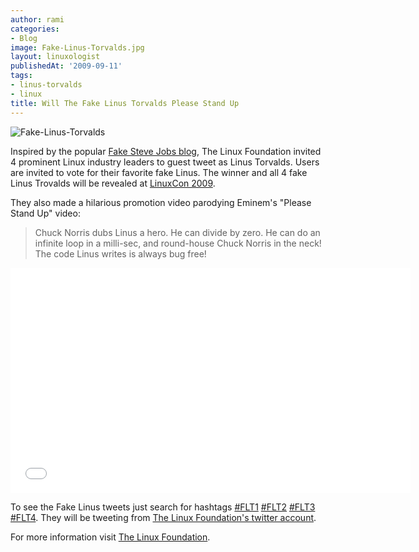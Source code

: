 ```yaml
---
author: rami
categories:
- Blog
image: Fake-Linus-Torvalds.jpg
layout: linuxologist
publishedAt: '2009-09-11'
tags:
- linus-torvalds
- linux
title: Will The Fake Linus Torvalds Please Stand Up
---
```


![Fake-Linus-Torvalds](/assets/images/content/blog/Fake-Linus-Torvalds.jpg)

Inspired by the popular [Fake Steve Jobs blog](http://www.fakesteve.net/), The Linux Foundation invited 4 prominent Linux industry leaders to guest tweet as Linus Torvalds. Users are invited to vote for their favorite fake Linus. The winner and all 4 fake Linus Trovalds will be revealed at [LinuxCon 2009](http://events.linuxfoundation.org/events/linuxcon).

They also made a hilarious promotion video parodying Eminem's "Please Stand Up" video:

> Chuck Norris dubs Linus a hero. He can divide by zero. He can do an infinite loop in a milli-sec, and round-house Chuck Norris in the neck! The code Linus writes is always bug free!

<iframe width="640" height="360" src="//www.youtube.com/embed/uPmeC_pykH0" frameborder="0" allowfullscreen></iframe>

To see the Fake Linus tweets just search for hashtags [#FLT1](https://twitter.com/search?q=%23FLT1&src=typd) [#FLT2](https://twitter.com/search?q=%23FLT2&src=typd) [#FLT3](https://twitter.com/search?q=%23FLT3&src=typd) [#FLT4](https://twitter.com/search?q=%23FLT4&src=typd). They will be tweeting from [The Linux Foundation's twitter account](http://twitter.com/linuxfoundation).


For more information visit [The Linux Foundation](http://www.linux.com/fakelinustorvalds).